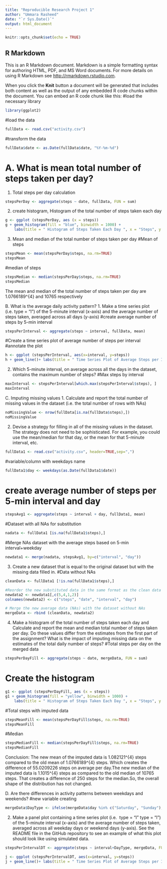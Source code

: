 ---
title: "Reproducible Research Project 1"
author: "Ummara Rasheed"
date: "`r Sys.Date()`"
output: html_document
---

```{r setup, include=FALSE}
knitr::opts_chunk$set(echo = TRUE)
```

## R Markdown

This is an R Markdown document. Markdown is a simple formatting syntax for authoring HTML, PDF, and MS Word documents. For more details on using R Markdown see <http://rmarkdown.rstudio.com>.

When you click the **Knit** button a document will be generated that includes both content as well as the output of any embedded R code chunks within the document. You can embed an R code chunk like this:
#load the necessary library
```{r}
library(ggplot2)
```
#load the data
```{r}
fullData <- read.csv("activity.csv")
```
#transform the data
```{r}
fullData$date <- as.Date(fullData$date, "%Y-%m-%d")
```
# A. What is mean total number of steps taken per day?
1. Total steps per day calculation
```{r}
stepsPerDay <- aggregate(steps ~ date, fullData, FUN = sum)
```

2. create histogram, Histogram of the total number of steps taken each day
```{r}
g <- ggplot (stepsPerDay, aes (x = steps))
g + geom_histogram(fill = "blue", binwidth = 1000) +
    labs(title = " Histogram of Steps Taken Each Day ", x = "Steps", y = "Frequency")
```
3. Mean and median of the total number of steps taken per day
#Mean of steps
```{r}
stepsMean <- mean(stepsPerDay$steps, na.rm=TRUE)
stepsMean
```
#median of steps
```{r}
stepsMedian <- median(stepsPerDay$steps, na.rm=TRUE)
stepsMedian
```
The mean and median of the total number of steps taken per day are 1.0766189^{4} and 10765 respectively

B. What is the average daily activity pattern?
1. Make a time series plot (i.e. type = "l") of the 5-minute interval (x-axis) and the average number of steps taken, averaged across all days (y-axis)
#create average number of steps by 5-min interval
```{r}
stepsPerInterval <- aggregate(steps ~ interval, fullData, mean)
```
#Create a time series plot of average number of steps per interval
#annotate the plot
```{r}
h <- ggplot (stepsPerInterval, aes(x=interval, y=steps))
h + geom_line()+ labs(title = " Time Series Plot of Average Steps per Interval", x = "Interval", y = "Average Steps across All Days")
```
2. Which 5-minute interval, on average across all the days in the dataset, contains the maximum number of steps?
#Max steps by interval
```{r}
maxInterval <- stepsPerInterval[which.max(stepsPerInterval$steps), ] 
maxInterval
```
C. Imputing missing values
1. Calculate and report the total number of missing values in the dataset (i.e. the total number of rows with NAs)
```{r}
noMissingValue <- nrow(fullData[is.na(fullData$steps),])
noMissingValue
```
2. Devise a strategy for filling in all of the missing values in the dataset. The strategy does not need to be sophisticated. For example, you could use the mean/median for that day, or the mean for that 5-minute interval, etc.
```{r}
fullData1 <- read.csv("activity.csv", header=TRUE,sep=",")

```
#variable/column with weekdays name
```{r}
fullData1$day <- weekdays(as.Date(fullData1$date))
```

# create average number of steps per 5-min interval and day
```{r}
stepsAvg1 <- aggregate(steps ~ interval + day, fullData1, mean)
```

#Dataset with all NAs for substitution
```{r}
nadata <- fullData1 [is.na(fullData1$steps),]
```

#Merge NAs dataset with the average steps based on 5-min interval+weekday
```{r}
newdata1 <- merge(nadata, stepsAvg1, by=c("interval", "day"))
```

3. Create a new dataset that is equal to the original dataset but with the missing data filled in.
#Data without NAs
```{r}
cleanData <- fullData1 [!is.na(fullData1$steps),]

```

```{r}
#Reorder the new substituted data in the same format as the clean data set (Leave out the NAs column which will be substituted by the average steps based on 5-min interval + day) 
newdata2 <- newdata1[,c(5,4,1,2)]
colnames(newdata2) <- c("steps", "date", "interval", "day")
```


```{r}
# Merge the new average data (NAs) with the dataset without NAs
mergeData <- rbind (cleanData, newdata2)
```

4. Make a histogram of the total number of steps taken each day and Calculate and report the mean and median total number of steps taken per day. Do these values differ from the estimates from the first part of the assignment? What is the impact of imputing missing data on the estimates of the total daily number of steps?
#Total steps per day on the merged data
```{r}
stepsPerDayFill <- aggregate(steps ~ date, mergeData, FUN = sum)

```

# Create the histogram
```{r}
g1 <- ggplot (stepsPerDayFill, aes (x = steps))
g1 + geom_histogram(fill = "yellow", binwidth = 1000) +
    labs(title = " Histogram of Steps Taken Each Day ", x = "Steps", y = "Frequency")
```
#Total steps with imputed data
```{r}
stepsMeanFill <- mean(stepsPerDayFill$steps, na.rm=TRUE)
stepsMeanFill
```
#Median 
```{r}
stepsMedianFill <- median(stepsPerDayFill$steps, na.rm=TRUE)
stepsMedianFill
```
Conclusion: The new mean of the imputed data is 1.082121^{4} steps compared to the old mean of 1.0766189^{4} steps. Which creates the difference of 55.0209226 steps on average per day.The new median of the imputed data is 1.1015^{4} steps as compared to the old median of 10765 steps. That creates a difference of 250 steps for the median.So, the overall shape of the distribution has not changed.

D. Are there differences in activity patterns between weekdays and weekends?
#new variable creating 
```{r}
mergeData$DayType <- ifelse(mergeData$day %in% c("Saturday", "Sunday"), "Weekend", "Weekday")
```
2. Make a panel plot containing a time series plot (i.e. 
type = "l"
type = "l") of the 5-minute interval (x-axis) and the average number of steps taken, averaged across all weekday days or weekend days (y-axis). See the README file in the GitHub repository to see an example of what this plot should look like using simulated data.
```{r}
stepsPerIntervalDT <- aggregate(steps ~ interval+DayType, mergeData, FUN = mean)
```

```{r}
j <- ggplot (stepsPerIntervalDT, aes(x=interval, y=steps))
j + geom_line()+ labs(title = " Time Series Plot of Average Steps per Interval: weekdays vs. weekends", x = "Interval", y = "Average Number of Steps") + facet_grid(DayType ~ .)
```

